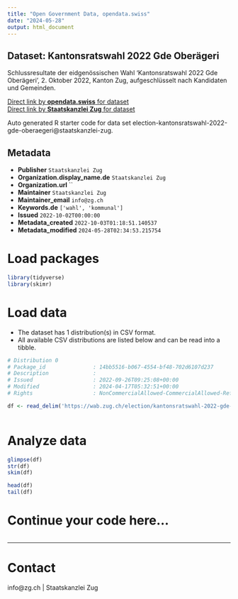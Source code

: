 ```yaml
---
title: "Open Government Data, opendata.swiss"
date: "2024-05-28"
output: html_document
---
```


## Dataset: Kantonsratswahl 2022 Gde Oberägeri

Schlussresultate der eidgenössischen Wahl 'Kantonsratswahl 2022 Gde Oberägeri', 2. Oktober 2022, Kanton Zug, aufgeschlüsselt nach Kandidaten und Gemeinden.

[Direct link by **opendata.swiss** for dataset](https://opendata.swiss/de/dataset/kantonsratswahl-2022-gde-oberageri)<br>
[Direct link by **Staatskanzlei Zug** for dataset](https://wab.zug.ch/election/kantonsratswahl-2022-gde-oberaegeri/data)

Auto generated R starter code for data set election-kantonsratswahl-2022-gde-oberaegeri@staatskanzlei-zug.

## Metadata

- **Publisher** `Staatskanzlei Zug`
- **Organization.display_name.de** `Staatskanzlei Zug`
- **Organization.url** ``
- **Maintainer** `Staatskanzlei Zug`
- **Maintainer_email** `info@zg.ch`
- **Keywords.de** `['wahl', 'kommunal']`
- **Issued** `2022-10-02T00:00:00`
- **Metadata_created** `2022-10-03T01:18:51.140537`
- **Metadata_modified** `2024-05-28T02:34:53.215754`


# Load packages

```r

library(tidyverse)
library(skimr)

```

# Load data

-   The dataset has 1 distribution(s) in CSV format.
-   All available CSV distributions are listed below and can be read into a tibble.

```r

# Distribution 0
# Package_id               : 14bb5516-b067-4554-bf48-702d6107d237
# Description              : 
# Issued                   : 2022-09-26T09:25:08+00:00
# Modified                 : 2024-04-17T05:32:51+00:00
# Rights                   : NonCommercialAllowed-CommercialAllowed-ReferenceRequired

df <- read_delim('https://wab.zug.ch/election/kantonsratswahl-2022-gde-oberaegeri/data-csv')



```

# Analyze data

```r

glimpse(df)
str(df)
skim(df)

head(df)
tail(df)

```

# Continue your code here...

```r

```

------------------------------------------------------------------------

# Contact

info@zg.ch | Staatskanzlei Zug
